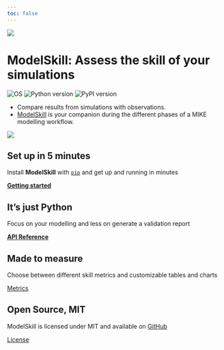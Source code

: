 ```yaml
---
toc: false
---
```


![](https://raw.githubusercontent.com/DHI/modelskill/main/images/logo/modelskill.svg)


# ModelSkill: Assess the skill of your simulations
![OS](https://img.shields.io/badge/OS-Windows%20%7C%20Linux-blue)
![Python version](https://img.shields.io/pypi/pyversions/modelskill.svg)
![PyPI version](https://badge.fury.io/py/modelskill.svg)

* Compare results from simulations with observations.
* [ModelSkill](https://github.com/DHI/modelskill) is your
companion during the different phases of a MIKE modelling workflow.


![](images/scatter.png)


## __Set up in 5 minutes__

Install **ModelSkill** with [`pip`](https://pypi.org/project/modelskill/) and get up
and running in minutes

[**Getting started**](user-guide/getting-started.md)

## __It's just Python__

Focus on your modelling and less on generate a validation report

[**API Reference**](api/index.md)

## __Made to measure__

Choose between different skill metrics and customizable tables and charts

[Metrics](api/metrics.md)

## __Open Source, MIT__

ModelSkill is licensed under MIT and available on [GitHub](https://github.com/DHI/modelskill)

[License](license.md)

